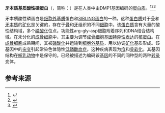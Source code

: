 {{Infobox_gene}}
'''牙本质基质酸性磷蛋白'''（{{lang-en|Dentin matrix acidic phosphoprotein 1}}，简称：{{lang|en|DMP1}}）是在人类中由DMP1基因编码的[[蛋白质|蛋白质]]。<ref name="pmid8586437">{{cite journal | vauthors = Aplin HM, Hirst KL, Crosby AH, Dixon MJ | title = Mapping of the human dentin matrix acidic phosphoprotein gene (DMP1) to the dentinogenesis imperfecta type II critical region at chromosome 4q21 | journal = Genomics | volume = 30 | issue = 2 | pages = 347–9 |date=Mar 1996 | pmid = 8586437 | pmc =  | doi = 10.1006/geno.1995.9867 }}</ref><ref name="pmid9177774">{{cite journal | vauthors = Hirst KL, Simmons D, Feng J, Aplin H, Dixon MJ, MacDougall M | title = Elucidation of the sequence and the genomic organization of the human dentin matrix acidic phosphoprotein 1 (DMP1) gene: exclusion of the locus from a causative role in the pathogenesis of dentinogenesis imperfecta type II | journal = Genomics | volume = 42 | issue = 1 | pages = 38–45 |date=Jul 1997 | pmid = 9177774 | pmc =  | doi = 10.1006/geno.1997.4700 }}</ref><ref name="entrez">{{cite web | title = Entrez Gene: DMP1 dentin matrix acidic phosphoprotein| url = http://www.ncbi.nlm.nih.gov/sites/entrez?Db=gene&Cmd=ShowDetailView&TermToSearch=1758| accessdate = }}</ref>

牙本质酸性磷蛋白是[[细胞外基质|细胞外基质]]蛋白和[[SIBLING蛋白|SIBLING蛋白]]的一种。这种[[蛋白质|蛋白质]]对于[[骨|骨]]和[[牙本质|牙本质]]的[[矿化|矿化]]是关键的，存在于[[骨|骨]]和[[牙|牙]]组织的不同[[细胞|细胞]]中。该[[蛋白质|蛋白质]]含有大量的酸性结构域，多个[[磷酸化|磷酸化]]位点，功能性arg-gly-asp细胞附着序列和DNA结合结构域。在未分化的[[成骨细胞|成骨细胞]]中，其主要为调节[[成骨细胞|成骨细胞]][[基因特异性表达|基因特异性表达]]的[[核蛋白|核蛋白]]。在[[成骨细胞|成骨细胞]]成熟期间，其被[[磷酸化|磷酸化]]并运输到[[细胞外基质|细胞外基质]]，用以协调[[矿化|矿化]]基质形成。该基因中的[[突变|突变]]引起常染色体隐性[[低磷酸血症|低磷酸血症]]，这种疾病表现为[[疳|疳]]和[[骨软化|骨软化]]。其基因结构在[[哺乳动物|哺乳动物]]中是保守的。已经被描述为编码该[[基因|基因]]的不同的同种型的两种[[转录|转录]]变体。

== 参考来源 ==
<references />